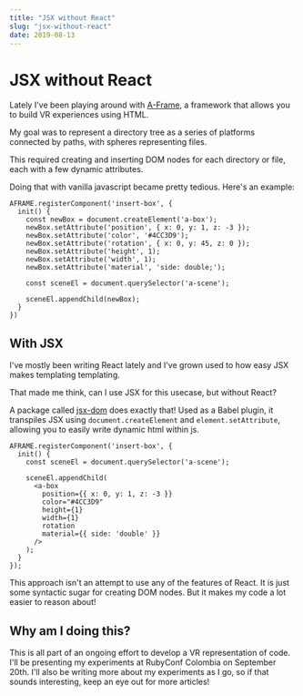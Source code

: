 ```yaml
---
title: "JSX without React"
slug: "jsx-without-react"
date: 2019-08-13
---
```


# JSX without React

Lately I've been playing around with [A-Frame](https://aframe.io), a framework
that allows you to build VR experiences using HTML.

My goal was to represent a directory tree as a series of platforms connected by
paths, with spheres representing files.

This required creating and inserting DOM nodes for each directory or file, each
with a few dynamic attributes.

Doing that with vanilla javascript became pretty tedious. Here's an example:

```
AFRAME.registerComponent('insert-box', {
  init() {
    const newBox = document.createElement('a-box');
    newBox.setAttribute('position', { x: 0, y: 1, z: -3 });
    newBox.setAttribute('color', '#4CC3D9');
    newBox.setAttribute('rotation', { x: 0, y: 45, z: 0 });
    newBox.setAttribute('height', 1);
    newBox.setAttribute('width', 1);
    newBox.setAttribute('material', 'side: double;');

    const sceneEl = document.querySelector('a-scene');

    sceneEl.appendChild(newBox);
  }
})
```

## With JSX

I've mostly been
writing React lately and I've grown used to how easy JSX makes templating
templating.

That made me think, can I use JSX for this usecase, but without React?

A package called [jsx-dom](https://github.com/proteria/jsx-dom) does exactly
that! Used as a Babel plugin, it transpiles JSX using `document.createElement`
and `element.setAttribute`, allowing you to easily write dynamic html within js.

```
AFRAME.registerComponent('insert-box', {
  init() {
    const sceneEl = document.querySelector('a-scene');

    sceneEl.appendChild(
      <a-box
        position={{ x: 0, y: 1, z: -3 }}
        color="#4CC3D9"
        height={1}
        width={1}
        rotation
        material={{ side: 'double' }}
      />
    );
  }
});
```

This approach isn't an attempt to use any of the features of React. It is just
some syntactic sugar for creating DOM nodes. But it makes my code a lot easier
to reason about!

## Why am I doing this?

This is all part of an ongoing effort to develop a VR representation of code.
I'll be presenting my experiments at RubyConf Colombia on September 20th. I'll
also be writing more about my experiments as I go, so if that sounds
interesting, keep an eye out for more articles!
